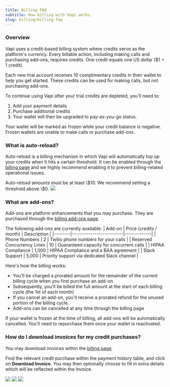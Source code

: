 ```yaml
---
title: Billing FAQ
subtitle: How billing with Vapi works.
slug: billing/billing-faq
---
```


### Overview 
Vapi uses a credit-based billing system where credits serve as the platform's currency. Every billable action, including making calls and purchasing add-ons, requires credits. One credit equals one US dollar ($1 = 1 credit).

Each new trial account receives 10 complimentary credits in their wallet to help you get started. These credits can be used for making calls, but not purchasing add-ons.

To continue using Vapi after your trial credits are depleted, you'll need to:
1. Add your payment details
2. Purchase additional credits
3. Your wallet will then be upgraded to pay-as-you-go status.

<Warning>
  Your wallet will be marked as frozen while your credit balance is negative. Frozen wallets are unable to make calls or purchase add-ons. 
</Warning>

### What is auto-reload?

Auto-reload is a billing mechanism in which Vapi will automatically top up your credits when it hits a certain threshold. It can be enabled through the [billing page](https://dashboard.vapi.ai/org/billing) and we highly recommend enabling it to prevent billing-related operational issues.

<Note>
  Auto-reload amounts must be at least \$10. We recommend setting a threshold above \$0.
</Note>

<Frame caption="Enabling auto-reload through the Vapi dashboard.">
  <img src="../static/images/quickstart/billing/auto-reload.png" />
</Frame>

### What are add-ons?
Add-ons are platform enhancements that you may purchase. They are purchased through the [billing add-ons page](https://dashboard.vapi.ai/org/billing/add-ons). 

The following add-ons are currently available:
| Add-on | Price (credits / month) | Description |
|--------|-------------------------|-------------|
| Phone Numbers | 2 | Twilio phone numbers for your calls |
| Reserved Concurrency Lines | 10 | Guaranteed capacity for concurrent calls |
| HIPAA Compliance | 1,000 | HIPAA Compliance and a BAA agreement |
| Slack Support | 5,000 | Priority support via dedicated Slack channel |

Here's how the billing works:
- You'll be charged a prorated amount for the remainder of the current billing cycle when you first purchase an add-on
- Subsequently, you'll be billed the full amount at the start of each billing cycle (the 1st of each month)
- If you cancel an add-on, you'll receive a prorated refund for the unused portion of the billing cycle. 
- Add-ons can be cancelled at any time through the billing page

<Warning>
  If your wallet is frozen at the time of billing, all add-ons will be automatically cancelled. You'll need to repurchase them once your wallet is reactivated.
</Warning>

### How do I download invoices for my credit purchases?

You may download invoices within the [billing page](https://dashboard.vapi.ai/billing). 

Find the relevant credit purchase within the payment history table, and click on **Download Invoice**. You may then optionally choose to fill in extra details which will be reflected within the Invoice.

<Frame caption="Downloading an invoice.">
  <img src="../static/images/quickstart/billing/download-invoice.png" />
</Frame>

<Frame caption="Optional invoice details.">
  <img src="../static/images/quickstart/billing/invoice-detail-form.png" />
</Frame>

<Frame caption="Sample invoice.">
  <img src="../static/images/quickstart/billing/sample-invoice.png" />
</Frame>

